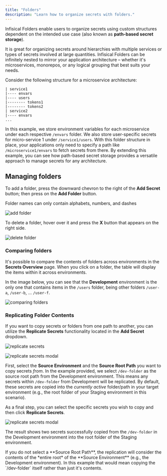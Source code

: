 ```yaml
---
title: "Folders"
description: "Learn how to organize secrets with folders."
---
```


Infisical Folders enable users to organize secrets using custom structures dependent on the intended use case (also known as **path-based secret storage**).

It is great for organizing secrets around hierarchies with multiple services or types of secrets involved at large quantities.
Infisical Folders can be infinitely nested to mirror your application architecture – whether it's microservices, monorepos,
or any logical grouping that best suits your needs.

Consider the following structure for a microservice architecture:

```
| service1
|---- envars
|---- users
|-------- tokens1
|-------- tokens2
| service2
|---- envars
...
```

In this example, we store environment variables for each microservice under each respective `/envars` folder.
We also store user-specific secrets for micro-service 1 under `/service1/users`. With this folder structure in place, your applications only need to specify a path like `/microservice1/envars` to fetch secrets from there.
By extending this example, you can see how path-based secret storage provides a versatile approach to manage secrets for any architecture.

## Managing folders

To add a folder, press the downward chevron to the right of the **Add Secret** button; then press on the **Add Folder** button.

<Info>
  Folder names can only contain alphabets, numbers, and dashes
</Info>

![add folder](../../images/platform/folder/folders-add.png)

To delete a folder, hover over it and press the **X** button that appears on the right side.

![delete folder](../../images/platform/folder/folders-delete.png)

### Comparing folders

It's possible to compare the contents of folders across environments in the **Secrets Overview** page.
When you click on a folder, the table will display the items within it across environments.

In the image below, you can see that the **Development** environment is the only one that contains items
in the `/users` folder, being other folders `/user-a`, `/user-b`, ... `/user-f`.

![comparing folders](../../images/platform/folder/folders-secrets-overview.png)

### Replicating Folder Contents

If you want to copy secrets or folders from one path to another, you can utilize the **Replicate Secrets** functionality located in the **Add Secret** dropdown.

![replicate secrets](../../images/platform/folder/replicate-secrets.png)

![replicate secrets modal](../../images/platform/folder/replicate-secrets-modal.png)

First, select the **Source Environment** and the **Source Root Path** you want to copy secrets *from*. In the example provided, we select `/dev-folder` as the source root path from the Development environment. This means any secrets within `/dev-folder` from Development will be replicated. By default, these secrets are copied into the *currently active* folder/path in your target environment (e.g., the root folder of your Staging environment in this scenario).

As a final step, you can select the specific secrets you wish to copy and then click **Replicate Secrets**.

![replicate secrets modal](../../images/platform/folder/replicate-secrets-result.png)

The result shows two secrets successfully copied from the `/dev-folder` in the Development environment into the root folder of the Staging environment.

<Info>
    If you do not select a **Source Root Path**, the replication will consider the contents of the *entire root* of the **Source Environment** (e.g., the Development environment). In this example that would mean copying the `/dev-folder` itself rather than just it's contents.
</Info>
